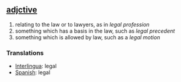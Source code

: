 == [[adjctive]] ==
# relating to the law or to lawyers, as in ''legal profession''
# something which has a basis in the law, such as ''legal precedent''
# something which is allowed by law, such as a ''legal motion''

=== Translations ===
*[[Interlingua]]: legal
*[[Spanish]]: legal
